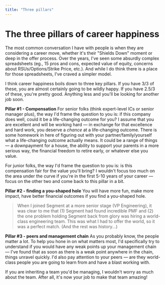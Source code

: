 ```yaml
---
title: "Three pillars"
---
```


# The three pillars of career happiness

The most common conversation I have with people is when they are considering a career move, whether it's their <a>"Shields Down" moment</a> or deep in the offer process. Over the years, I've seen some absurdly complex spreadsheets (eg., 15 pros and cons, expected value of equity, concerns about RSUs/Options/Strike Price, etc.). And while I do think there is a place for those spreadsheets, I've craved a simpler model. 

I think career happiness boils down to three key pillars. If you have 3/3 of these, you are almost certainly going to be wildly happy. If you have 2.5/3 of these, you're pretty good. Anything less and you'll be looking for another job soon.

**Pillar #1 - Compensation**
For senior folks (think expert-level ICs or senior manager plus), the way I'd frame the question to you is: if this company does well, could it be a life-changing outcome for you? I assume that you are excellent and will be working hard — in exchange for that excellence and hard work, you deserve a _chance_ at a life-changing outcome. There is some homework in here of figuring out with your partner/family/yourself what a life-changing outcome actually means. It could be a range of things — a downpayment for a house, the ability to support your parents in a more serious way, the financial freedom to retire early, or whatever else you value.

For junior folks, the way I'd frame the question to you is: is this compensation fair for the value you'll bring? I wouldn't focus too much on the area under the curve if you're in the first 5-10 years of your career — focus on the other two and come back to this pillar in a bit. 

**Pillar #2 - finding a you-shaped hole**
You will have more fun, make more impact, have better financial outcomes if you find a you-shaped hole. 

> When I joined Segment at a more senior stage (VP Engineering), it was clear to me that (1) Segment had found incredible PMF and (2) the one problem holding Segment back from glory was hiring a world-class engineering team. This was what I had to offer the world, so it was a perfect match. (And the rest was history...)

**Pillar #3 - peers and management chain**
As you probably know, the people matter a lot. To help you hone in on what matters most, I'd specifically try to understand if you would have any weak points up your management chain — I've found that as soon as there is a weak point anywhere in the chain, things unravel quickly. I'd also pay attention to your peers — are they world-class people you are going to learn from and have a blast working with. 

If you are inheriting a team you'd be managing, I wouldn't worry as much about the team. After all, it's now your job to make that team amazing!

